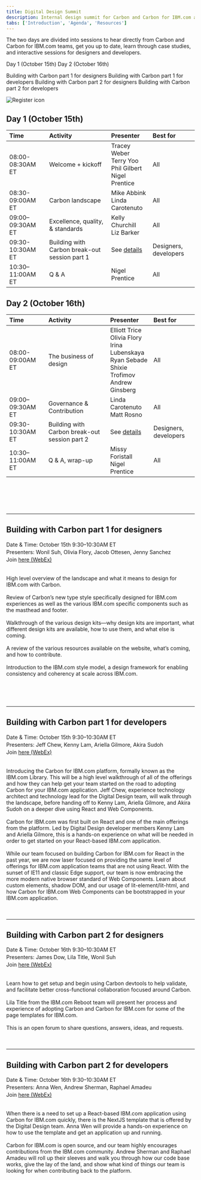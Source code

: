 ```yaml
---
title: Digital Design Summit
description: Internal design summit for Carbon and Carbon for IBM.com adopters
tabs: ['Introduction', 'Agenda', 'Resources']
---
```



<PageDescription>

The two days are divided into sessions to hear directly from Carbon and Carbon for IBM.com teams, get you up to date, learn through case studies, and interactive sessions for designers and developers.

</PageDescription>

<Title>Agenda</Title>

<AnchorLinks>

<AnchorLink>Day 1 (October 15th)</AnchorLink>
<AnchorLink>Day 2 (October 16th)</AnchorLink>

</AnchorLinks>

<Title>Breakout sessions</Title>

<AnchorLinks>

<AnchorLink>Building with Carbon part 1 for designers</AnchorLink>
<AnchorLink>Building with Carbon part 1 for developers</AnchorLink>
<AnchorLink>Building with Carbon part 2 for designers</AnchorLink>
<AnchorLink>Building with Carbon part 2 for developers</AnchorLink>

</AnchorLinks>

<Row>

<Column colMd={4} colLg={4} noGutterSm>

<ResourceCard
      subTitle="2020 Digital Design Summit Registration"
      href="http://ibm.biz/2020-digital-summit-reg"
    >

![Register icon](./images/register-card-icon.png)
      
</ResourceCard>

</Column>

</Row>

## Day 1 (October 15th)

<Row className="resource-card-group">
<Column colMd={12} colLg={12} noGutterSm>


| Time | Activity | Presenter | Best for |
| :-- | :-- | :-- | :-- |
| 08:00-08:30AM ET | Welcome + kickoff | Tracey Weber<br/>Terry Yoo<br/>Phil Gilbert<br/>Nigel Prentice | All |
| 08:30-09:00AM ET | Carbon landscape | Mike Abbink <br/>Linda Carotenuto | All |
| 09:00–09:30AM ET | Excellence, quality, & standards | Kelly Churchill<br/>Liz Barker | All |
| 09:30-10:30AM ET | Building with Carbon break-out session part 1 | See [details](#building-with-carbon-part-1-for-designers) | Designers, developers |
| 10:30–11:00AM ET | Q & A | Nigel Prentice | All |

  </Column>
</Row>

<!--<Caption>&#42; Please know what you thought about these sessions <a href="#" target="_blank">here</a>.</Caption>-->

## Day 2 (October 16th)

<Row className="resource-card-group">
<Column colMd={12} colLg={12} noGutterSm>


| Time | Activity | Presenter | Best for |
| :-- | :-- | :-- | :--|
| 08:00-09:00AM ET | The business of design | Elliott Trice<br/>Olivia Flory<br/>Irina Lubenskaya<br/>Ryan Sebade<br/>Shixie Trofimov<br/>Andrew Ginsberg | All |
| 09:00–09:30AM ET | Governance & Contribution | Linda Carotenuto<br/>Matt Rosno | All |
| 09:30-10:30AM ET | Building with Carbon break-out session part 2 | See [details](#building-with-carbon-part-2-for-designers) | Designers, developers |
| 10:30–11:00AM ET | Q & A, wrap-up | Missy Foristall<br/>Nigel Prentice | All |

  </Column>
</Row>

<!--<Caption>&#42; Please know what you thought about these sessions <a href="#" target="_blank">here</a>.</Caption>-->

<br/><br/>

<hr style="margin-top: 3rem;" />

<Title>Breakout sessions</Title>

## Building with Carbon part 1 for designers

<Row>
  <Column colMd={8} colLg={8}>

<p style="font-size:0.875rem;line-height:1.25rem;">
Date & Time: October 15th 9:30&ndash;10:30AM ET<br/>
Presenters: Wonil Suh, Olivia Flory, Jacob Ottesen, Jenny Sanchez<br/>
Join <a href="https://ibm.webex.com/meet/jennifer.price" target="_blank">here (WebEx)</a>
</p>

<p>
<Title>Introduction</Title><br/>
High level overview of the landscape and what it means to design for IBM.com with Carbon.

<br/>

<Title>Expressive theme and IBM.com components</Title><br/>
Review of Carbon&rsquo;s new type style specifically designed for IBM.com experiences as well as the various IBM.com specific components such as the masthead and footer.

<br/>

<Title>Design kit</Title><br/>
Walkthrough of the various design kits&mdash;why design kits are important, what different design kits are available, how to use them, and what else is coming.

<br/>

<Title>Carbon for IBM.com guidelines (the website)</Title><br/>
A review of the various resources available on the website, what&rsquo;s coming, and how to contribute.

<br/>

<Title>IBM.com style models</Title><br/>
Introduction to the IBM.com style model, a design framework for enabling consistency and coherency at scale across IBM.com.
</p>

<br/>

</Column>

</Row>

<hr style="margin-top: 3rem;" />

## Building with Carbon part 1 for developers

<Row>
  <Column colMd={8} colLg={8}>

<p style="font-size:0.875rem;line-height:1.25rem;">
Date & Time: October 15th 9:30&ndash;10:30AM ET<br/>
Presenters: Jeff Chew, Kenny Lam, Ariella Gilmore, Akira Sudoh<br/>
Join <a href="https://ibm.webex.com/meet/jeff.chew" target="_blank">here (WebEx)</a>
</p>

<p>
<Title>Introduction: This is Carbon for IBM.com</Title><br/>
Introducing the Carbon for IBM.com platform, formally known as the IBM.com Library. This will be a high level walkthrough of all of the offerings and how they can help get your team started on the road to adopting Carbon for your IBM.com application. Jeff Chew, experience technology architect and technology lead for the Digital Design team, will walk through the landscape, before handing off to Kenny Lam, Ariella Gilmore, and Akira Sudoh on a deeper dive using React and Web Components.

<br/>

<Title>Carbon for IBM.com: Using React</Title><br/>
Carbon for IBM.com was first built on React and one of the main offerings from the platform. Led by Digital Design developer members Kenny Lam and Ariella Gilmore, this is a hands-on experience on what will be needed in order to get started on your React-based IBM.com application.

<br/>

<Title>Carbon for IBM.com: Using Web Components</Title><br/>
While our team focused on building Carbon for IBM.com for React in the past year, we are now laser focused on providing the same level of offerings for IBM.com application teams that are not using React. With the sunset of IE11 and classic Edge support, our team is now embracing the more modern native browser standard of Web Components. Learn about custom elements, shadow DOM, and our usage of lit-element/lit-html, and how Carbon for IBM.com Web Components can be bootstrapped in your IBM.com application.
</p>

</Column>
</Row>

<hr style="margin-top: 3rem;" />

## Building with Carbon part 2 for designers
<Row>
  <Column colMd={8} colLg={8}>

<p style="font-size:0.875rem;line-height:1.25rem;">
Date & Time: October 16th 9:30&ndash;10:30AM ET<br/>
Presenters: James Dow, Lila Title, Wonil Suh<br/>
Join <a href="https://ibm.webex.com/meet/jennifer.price" target="_blank">here (WebEx)</a>
</p>

<p>
<Title>Getting started with Carbon devtools</Title><br/>
Learn how to get setup and begin using Carbon devtools to help validate, and facilitate better cross-functional collaboration focused around Carbon.

<br/>

      
<Title>Case study: page template design</Title><br/>
Lila Title from the IBM.com Reboot team will present her process and experience of adopting Carbon and Carbon for IBM.com for some of the page templates for IBM.com.

<br/>

<Title>Q&A and discussion</Title><br/>
This is an open forum to share questions, answers, ideas, and requests.
</p>

</Column>
</Row>


<hr style="margin-top: 3rem;" />

## Building with Carbon part 2 for developers

<Row>
  <Column colMd={8} colLg={8}>

<p style="font-size:0.875rem;line-height:1.25rem;">
Date & Time: October 16th 9:30&ndash;10:30AM ET<br/>
Presenters: Anna Wen, Andrew Sherman, Raphael Amadeu<br/>
Join <a href="https://ibm.webex.com/meet/jeff.chew" target="_blank">here (WebEx)</a>

</p>

<p>

<Title>Using the NextJS template</Title><br/>
When there is a need to set up a React-based IBM.com application using Carbon for IBM.com quickly, there is the NextJS template that is offered by the Digital Design team. Anna Wen will provide a hands-on experience on how to use the template and get an application up and running.

<br/>

<Title>Contributing to Carbon for IBM.com</Title><br/>
Carbon for IBM.com is open source, and our team highly encourages contributions from the IBM.com community. Andrew Sherman and Raphael Amadeu will roll up their sleeves and walk you through how our code base works, give the lay of the land, and show what kind of things our team is looking for when contributing back to the platform.
</p>
</Column>
</Row>
